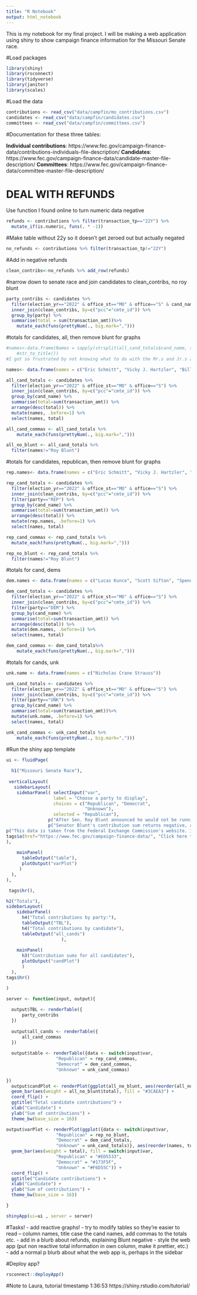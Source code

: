 ```yaml
---
title: "R Notebook"
output: html_notebook
---
```


This is my notebook for my final project. I will be making a web application using shiny to show campaign finance information for the Missouri Senate race.

#Load packages
```r
library(shiny)
library(rsconnect)
library(tidyverse)
library(janitor)
library(scales)
```

#Load the data
```r
contributions <- read_csv("data/campfin/mo_contributions.csv")
candidates <- read_csv("data/campfin/candidates.csv")
committees <- read_csv("data/campfin/committees.csv")
```

#Documentation for these three tables: 

**Individual contributions**:
https://www.fec.gov/campaign-finance-data/contributions-individuals-file-description/
**Candidates**: 
https://www.fec.gov/campaign-finance-data/candidate-master-file-description/
**Committees**: 
https://www.fec.gov/campaign-finance-data/committee-master-file-description/

# DEAL WITH REFUNDS
Use function I found online to turn numeric data negative
```r
refunds <- contributions %>% filter(transaction_tp=="22Y") %>%
  mutate_if(is.numeric, funs(. * -1))
```
#Make table without 22y so it doesn't get zeroed out but actually negated
```r
no_refunds <- contributions %>% filter(transaction_tp!="22Y")
```
#Add in negative refunds
```r
clean_contribs<-no_refunds %>% add_row(refunds)
```

#narrow down to senate race and join candidates to clean_contribs, no roy blunt
```r
party_contribs <- candidates %>% 
  filter(election_yr=="2022" & office_st=="MO" & office=="S" & cand_name!="BLUNT, ROY") %>%
  inner_join(clean_contribs, by=c("pcc"="cmte_id")) %>%
  group_by(party) %>%
  summarise(total = sum(transaction_amt))%>%
    mutate_each(funs(prettyNum(., big.mark=",")))
```

#totals for candidates, all, then remove blunt for graphs
```r
#names<-data.frame(Names = sapply(strsplit(all_cand_totals$cand_name, split=", "),function(x)  {paste(rev(x),collapse=" ")}) %>%
    #str_to_title())
#I got so frustrated by not knowing what to do with the Mr.s and Jr.s and the initials whatnot that I'm just going to write their names in a vector since there are only 13

names<- data.frame(names = c("Eric Schmitt", "Vicky J. Hartzler", "Billy Long", "Lucas Kunce", "Scott Sifton", "Eric Greitens", "Mark T. Mccloskey", "Spencer Ross Toder", "Jewel William Kelly Jr.", "Timothy Jacob Shepard", "Gena Ross", "Nicholas Crane Strauss", "Roy Blunt"))

all_cand_totals <- candidates %>% 
  filter(election_yr=="2022" & office_st=="MO" & office=="S") %>%
  inner_join(clean_contribs, by=c("pcc"="cmte_id")) %>%
  group_by(cand_name) %>% 
  summarise(total=sum(transaction_amt)) %>% 
  arrange(desc(total)) %>% 
  mutate(names, .before=1) %>% 
  select(names, total)

all_cand_commas <- all_cand_totals %>%
    mutate_each(funs(prettyNum(., big.mark=",")))

all_no_blunt <- all_cand_totals %>% 
  filter(names!="Roy Blunt")
```


#totals for candidates, republican, then remove blunt for graphs
```r
rep.names<- data.frame(names = c("Eric Schmitt", "Vicky J. Hartzler", "Billy Long", "Eric Greitens", "Mark T. Mccloskey", "Roy Blunt"))

rep_cand_totals <- candidates %>% 
  filter(election_yr=="2022" & office_st=="MO" & office=="S") %>%
  inner_join(clean_contribs, by=c("pcc"="cmte_id")) %>%
  filter(party=="REP") %>% 
  group_by(cand_name) %>% 
  summarise(total=sum(transaction_amt)) %>% 
  arrange(desc(total)) %>% 
  mutate(rep.names, .before=1) %>% 
  select(names, total)

rep_cand_commas <- rep_cand_totals %>% 
  mutate_each(funs(prettyNum(., big.mark=",")))

rep_no_blunt <- rep_cand_totals %>% 
  filter(names!="Roy Blunt")
```
#totals for cand, dems
```r
dem.names <- data.frame(names = c("Lucas Kunce", "Scott Sifton", "Spencer Ross Toder", "Jewel William Kelly Jr.", "Timothy Jacob Shepard", "Gena Ross"))

dem_cand_totals <- candidates %>% 
  filter(election_yr=="2022" & office_st=="MO" & office=="S") %>%
  inner_join(clean_contribs, by=c("pcc"="cmte_id")) %>%
  filter(party=="DEM") %>% 
  group_by(cand_name) %>% 
  summarise(total=sum(transaction_amt)) %>% 
  arrange(desc(total)) %>% 
  mutate(dem.names, .before=1) %>% 
  select(names, total)

dem_cand_commas <- dem_cand_totals%>%
    mutate_each(funs(prettyNum(., big.mark=",")))
```
#totals for cands, unk
```r
unk.name <- data.frame(names = c("Nicholas Crane Strauss"))

unk_cand_totals <- candidates %>% 
  filter(election_yr=="2022" & office_st=="MO" & office=="S") %>%
  inner_join(clean_contribs, by=c("pcc"="cmte_id")) %>%
  filter(party=="UNK") %>% 
  group_by(cand_name) %>% 
  summarise(total=sum(transaction_amt))%>% 
  mutate(unk.name, .before=1) %>% 
  select(names, total)

unk_cand_commas <- unk_cand_totals %>%
    mutate_each(funs(prettyNum(., big.mark=",")))
```


#Run the shiny app template
```r

ui <- fluidPage(
  
  h1("Missouri Senate Race"),
  
 verticalLayout(
   sidebarLayout(
    sidebarPanel( selectInput("var", 
                  label = "Choose a party to display",
                  choices = c("Republican", "Democrat",
                              "Unknown"),
                  selected = "Republican"),
                p("After Sen. Roy Blunt announced he would not be running for reelection for the U.S. Senate, the race for his seat quickly became crowded. Browse this application to learn more about the funding behind the race for Missouri's open Senate seat."),
                p("Senator Blunt's contribution sum returns negative, as Blunt has issued refunds to donors. As such, Blunt has been excluded from the graphs on this website."),
p("This data is taken from the Federal Exchange Commission's website. It was accessed in late February, so the information is not up to date."),
tags$a(href="https://www.fec.gov/campaign-finance-data/", "Click here to access the FEC's campaign finance data.")
),
    
    mainPanel(
      tableOutput("table"),
      plotOutput("varPlot")
     )
  ),
),

 tags$hr(),  

h2("Totals"),
sidebarLayout(
    sidebarPanel(
      h4("Total contributions by party:"),
      tableOutput("TBL"),
      h4("Total contributions by candidate"),
      tableOutput("all_cands")
                     ),
    
    mainPanel(
      h3("Contribution sums for all candidates"),
      plotOutput("candPlot")
      )
  ),
tags$hr()  

)

server <- function(input, output){
  
  output$TBL <- renderTable({
      party_contribs
  })
  
  output$all_cands <- renderTable({
      all_cand_commas
  })
  
  output$table <- renderTable({data <- switch(input$var, 
                   "Republican" = rep_cand_commas,
                   "Democrat" = dem_cand_commas,
                   "Unknown" = unk_cand_commas)
  
})
  output$candPlot <- renderPlot(ggplot(all_no_blunt, aes(reorder(all_no_blunt$names, all_no_blunt$total))) +
  geom_bar(aes(weight = all_no_blunt$total), fill = "#3CAEA3") + 
  coord_flip() +
  ggtitle("Total candidate contributions") +
  xlab("Candidate") +
  ylab("Sum of contributions") +
  theme_bw(base_size = 16))

output$varPlot <- renderPlot(ggplot({data <- switch(input$var, 
                   "Republican" = rep_no_blunt,
                   "Democrat" = dem_cand_totals,
                   "Unknown" = unk_cand_totals)}, aes(reorder(names, total))) +
  geom_bar(aes(weight = total), fill = switch(input$var, 
                   "Republican" = "#ED5533",
                   "Democrat" = "#173F5F",
                   "Unknown" = "#F6D55C")) + 
  coord_flip() +
  ggtitle("Candidate contributions") +
  xlab("Candidate") +
  ylab("Sum of contributions") +
  theme_bw(base_size = 16))

}

shinyApp(ui=ui , server = server)

```

#Tasks!
- add reactive graphs!
- try to modify tables so they're easier to read -- column names, title case the cand names, add commas to the totals etc.
- add in a blurb about refunds, explaining Blunt negative
- style the web app (put non reactive total information in own column, make it prettier, etc.)
- add a normal p blurb about what the web app is, perhaps in the sidebar

#Deploy app?
```r
rsconnect::deployApp()
```


#Note to Laura, tutorial timestamp 1:36:53 https://shiny.rstudio.com/tutorial/